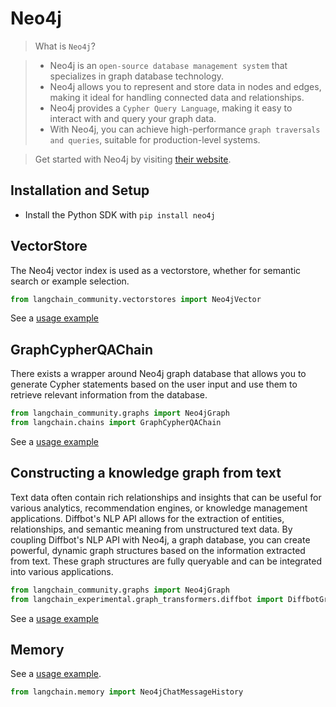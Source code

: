 # Neo4j

>What is `Neo4j`?

>- Neo4j is an `open-source database management system` that specializes in graph database technology.
>- Neo4j allows you to represent and store data in nodes and edges, making it ideal for handling connected data and relationships.
>- Neo4j provides a `Cypher Query Language`, making it easy to interact with and query your graph data.
>- With Neo4j, you can achieve high-performance `graph traversals and queries`, suitable for production-level systems.

>Get started with Neo4j by visiting [their website](https://neo4j.com/).

## Installation and Setup

- Install the Python SDK with `pip install neo4j`


## VectorStore

The Neo4j vector index is used as a vectorstore,
whether for semantic search or example selection.

```python
from langchain_community.vectorstores import Neo4jVector
```

See a [usage example](/docs/integrations/vectorstores/neo4jvector)

## GraphCypherQAChain

There exists a wrapper around Neo4j graph database that allows you to generate Cypher statements based on the user input
and use them to retrieve relevant information from the database.

```python
from langchain_community.graphs import Neo4jGraph
from langchain.chains import GraphCypherQAChain
```

See a [usage example](/docs/integrations/graphs/neo4j_cypher)

## Constructing a knowledge graph from text

Text data often contain rich relationships and insights that can be useful for various analytics, recommendation engines, or knowledge management applications.
Diffbot's NLP API allows for the extraction of entities, relationships, and semantic meaning from unstructured text data.
By coupling Diffbot's NLP API with Neo4j, a graph database, you can create powerful, dynamic graph structures based on the information extracted from text.
These graph structures are fully queryable and can be integrated into various applications.

```python
from langchain_community.graphs import Neo4jGraph
from langchain_experimental.graph_transformers.diffbot import DiffbotGraphTransformer
```

See a [usage example](/docs/integrations/graphs/diffbot)

## Memory

See a [usage example](/docs/integrations/memory/neo4j_chat_message_history).

```python
from langchain.memory import Neo4jChatMessageHistory
```
